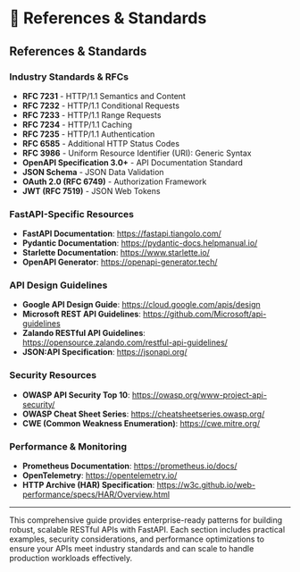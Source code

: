 # 📖 References & Standards

## References & Standards

### Industry Standards & RFCs

- **RFC 7231** - HTTP/1.1 Semantics and Content
- **RFC 7232** - HTTP/1.1 Conditional Requests
- **RFC 7233** - HTTP/1.1 Range Requests
- **RFC 7234** - HTTP/1.1 Caching
- **RFC 7235** - HTTP/1.1 Authentication
- **RFC 6585** - Additional HTTP Status Codes
- **RFC 3986** - Uniform Resource Identifier (URI): Generic Syntax
- **OpenAPI Specification 3.0+** - API Documentation Standard
- **JSON Schema** - JSON Data Validation
- **OAuth 2.0 (RFC 6749)** - Authorization Framework
- **JWT (RFC 7519)** - JSON Web Tokens

### FastAPI-Specific Resources

- **FastAPI Documentation**: https://fastapi.tiangolo.com/
- **Pydantic Documentation**: https://pydantic-docs.helpmanual.io/
- **Starlette Documentation**: https://www.starlette.io/
- **OpenAPI Generator**: https://openapi-generator.tech/

### API Design Guidelines

- **Google API Design Guide**: https://cloud.google.com/apis/design
- **Microsoft REST API Guidelines**: https://github.com/Microsoft/api-guidelines
- **Zalando RESTful API Guidelines**: https://opensource.zalando.com/restful-api-guidelines/
- **JSON:API Specification**: https://jsonapi.org/

### Security Resources

- **OWASP API Security Top 10**: https://owasp.org/www-project-api-security/
- **OWASP Cheat Sheet Series**: https://cheatsheetseries.owasp.org/
- **CWE (Common Weakness Enumeration)**: https://cwe.mitre.org/

### Performance & Monitoring

- **Prometheus Documentation**: https://prometheus.io/docs/
- **OpenTelemetry**: https://opentelemetry.io/
- **HTTP Archive (HAR) Specification**: https://w3c.github.io/web-performance/specs/HAR/Overview.html

---

This comprehensive guide provides enterprise-ready patterns for building robust, scalable RESTful APIs with FastAPI. Each section includes practical examples, security considerations, and performance optimizations to ensure your APIs meet industry standards and can scale to handle production workloads effectively.